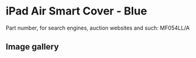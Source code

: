 
# iPad Air Smart Cover - Blue

Part number, for search engines, auction websites and such: MF054LL/A

## Image gallery

<div style={{ width: "768px" }}>
  <GalleryComponent
    images={[
      {
        original: "/everysource/MF054.webp",
        thumbnail: "/everypreview/MF054.webp",
      },
      {
        original: "/everysource/MF054_AV1_SILVER.webp",
        thumbnail: "/everypreview/MF054_AV1_SILVER.webp",
      },
      {
        original: "/everysource/MF054_AV1_SPACE_GRAY.webp",
        thumbnail: "/everypreview/MF054_AV1_SPACE_GRAY.webp",
      },
      {
        original: "/everysource/MF054_AV3.webp",
        thumbnail: "/everypreview/MF054_AV3.webp",
      },
      {
        original: "/everysource/MF054_AV4.webp",
        thumbnail: "/everypreview/MF054_AV4.webp",
      },
      {
        original: "/everysource/MF054_AV5.webp",
        thumbnail: "/everypreview/MF054_AV5.webp",
      },
      {
        original: "/everysource/MF054_AV6.webp",
        thumbnail: "/everypreview/MF054_AV6.webp",
      }
    ]}
  />
</div>